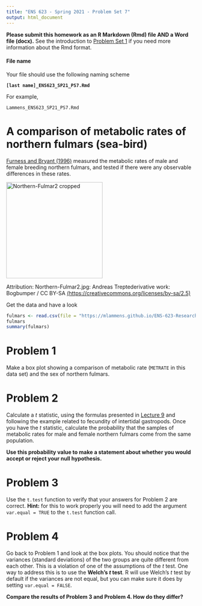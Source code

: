 ```yaml
---
title: "ENS 623 - Spring 2021 - Problem Set 7"
output: html_document
---
```


**Please submit this homework as an R Markdown (Rmd) file AND a Word file (docx).**
See the introduction to [Problem Set 1](http://mlammens.github.io/ENS-623-Research-Stats/problem_sets/Problem-set-1.html) if you need more information about the Rmd format.

#### File name

Your file should use the following naming scheme

**`[last name]_ENS623_SP21_PS7.Rmd`**

For example, 

`Lammens_ENS623_SP21_PS7.Rmd`

# A comparison of metabolic rates of northern fulmars (sea-bird)

[Furness and Bryant (1996)](https://esajournals.onlinelibrary.wiley.com/doi/abs/10.2307/2265587) measured the metabolic rates of male and female breeding northern fulmars, and tested if there were any observable differences in these rates.

<a title="Northern-Fulmar2.jpg: Andreas Trepte
derivative work: Bogbumper / CC BY-SA (https://creativecommons.org/licenses/by-sa/2.5)" href="https://commons.wikimedia.org/wiki/File:Northern-Fulmar2_cropped.jpg"><img width="256" alt="Northern-Fulmar2 cropped" src="https://upload.wikimedia.org/wikipedia/commons/thumb/4/43/Northern-Fulmar2_cropped.jpg/256px-Northern-Fulmar2_cropped.jpg"></a>

Attribution: Northern-Fulmar2.jpg: Andreas Treptederivative work: Bogbumper / CC BY-SA [(https://creativecommons.org/licenses/by-sa/2.5)](https://creativecommons.org/licenses/by-sa/2.5)


Get the data and have a look

```r
fulmars <- read.csv(file = "https://mlammens.github.io/ENS-623-Research-Stats/data/Logan_Examples/Chapter6/Data/furness.csv")
fulmars
summary(fulmars)
```

# Problem 1

Make a box plot showing a comparison of metabolic rate (`METRATE` in this data set) and the sex of northern fulmars.

# Problem 2

Calculate a *t* statistic, using the formulas presented in [Lecture 9](http://mlammens.github.io/ENS-623-Research-Stats/lectures/Lecture-9.html) and following the example related to fecundity of intertidal gastropods. 
Once you have the *t* statistic, calculate the probability that the samples of metabolic rates for male and female northern fulmars come from the same population. 

**Use this probability value to make a statement about whether you would accept or reject your null hypothesis.**

# Problem 3

Use the `t.test` function to verify that your answers for Problem 2 are correct. **Hint:** for this to work properly you will need to add the argument `var.equal = TRUE` to the `t.test` function call.

# Problem 4

Go back to Problem 1 and look at the box plots. 
You should notice that the variances (standard deviations) of the two groups are quite different from each other. This is a violation of one of the assumptions of the *t* test. 
One way to address this is to use the **Welch's *t* test**.
R will use Welch's *t* test by default if the variances are not equal, but you can make sure it does by setting `var.equal = FALSE`.

**Compare the results of Problem 3 and Problem 4. How do they differ?**